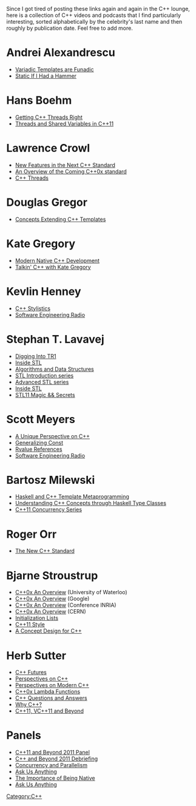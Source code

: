 [[Category:C++]]
Since I got tired of posting these links again and again in the C++ lounge, here is a collection of C++ videos and podcasts that I find particularly interesting, sorted alphabetically by the celebrity's last name and then roughly by publication date. Feel free to add more.

= Andrei Alexandrescu =
* [http://channel9.msdn.com/Events/GoingNative/GoingNative-2012/Variadic-Templates-are-Funadic Variadic Templates are Funadic]
* [http://channel9.msdn.com/Events/GoingNative/GoingNative-2012/Static-If-I-Had-a-Hammer Static If I Had a Hammer]

= Hans Boehm =
* [http://www.youtube.com/watch?v=mrvAqvtWYb4 Getting C++ Threads Right]
* [http://channel9.msdn.com/Events/GoingNative/GoingNative-2012/Threads-and-Shared-Variables-in-C-11 Threads and Shared Variables in C++11]

= Lawrence Crowl =
* [http://www.youtube.com/watch?v=ZAG5txfYnW4 New Features in the Next C++ Standard]
* [http://www.youtube.com/watch?v=JffvCivHEHU An Overview of the Coming C++0x standard]
* [http://www.youtube.com/watch?v=3JUXPaovfzw C++ Threads]

= Douglas Gregor =
* [http://www.youtube.com/watch?v=Ot4WdHAGSGo Concepts Extending C++ Templates]

= Kate Gregory =
* [http://channel9.msdn.com/Events/TechEd/NorthAmerica/2011/DEV303 Modern Native C++ Development]
* [http://channel9.msdn.com/Blogs/Charles/VC-MVP-Summit-Kate-Gregory Talkin' C++ with Kate Gregory]

= Kevlin Henney =
* [http://www.youtube.com/watch?v=zh8W4ZglOlw C++ Stylistics]
* [http://www.se-radio.net/2008/03/episode-91-kevlin-henney-on-c Software Engineering Radio]

= Stephan T. Lavavej =
* [http://channel9.msdn.com/Shows/Going+Deep/Stephan-T-Lavavej-Digging-into-C-Technical-Report-1-TR1 Digging Into TR1]
* [http://channel9.msdn.com/Shows/Going+Deep/VC-10-Stephan-T-Lavavej-and-Damien-Watkins-Inside-STL Inside STL]
* [http://channel9.msdn.com/Shows/Going+Deep/STL-Some-Underlying-Algorithms-Data-Structures-and-More-with-Stephan-T-Lavavej Algorithms and Data Structures]
* [http://channel9.msdn.com/Shows/Going+Deep/C9-Lectures-Introduction-to-STL-with-Stephan-T-Lavavej STL Introduction series]
* [http://channel9.msdn.com/Shows/Going+Deep/C9-Lectures-Stephan-T-Lavavej-Advanced-STL-1-of-n Advanced STL series]
* [http://channel9.msdn.com/Shows/Checking-In-with-Erik-Meijer/Checking-In-Stephan-T-Lavavej-Inside-STL-the-person-not-the-library Inside STL]
* [http://channel9.msdn.com/Events/GoingNative/GoingNative-2012/STL11-Magic-Secrets STL11 Magic && Secrets]

= Scott Meyers =
* [http://www.youtube.com/watch?v=Ja5zJ_eAu-w A Unique Perspective on C++]
* [http://video.google.com/videoplay?docid=-4728145737208991310 Generalizing Const]
* [http://skillsmatter.com/podcast/home/move-semanticsperfect-forwarding-and-rvalue-references Rvalue References]
* [http://www.se-radio.net/2010/04/episode-159-c-0x-with-scott-meyers Software Engineering Radio]

= Bartosz Milewski =
* [http://vimeo.com/7211030 Haskell and C++ Template Metaprogramming]
* [http://vimeo.com/17031425 Understanding C++ Concepts through Haskell Type Classes]
* [http://www.corensic.com/Learn/Resources/ConcurrencyTutorialPartOne.aspx C++11 Concurrency Series]

= Roger Orr =
* [http://video.google.com/videoplay?docid=2165553273160626549 The New C++ Standard]

= Bjarne Stroustrup =
* [http://csclub.uwaterloo.ca/media/C++0x%20-%20An%20Overview C++0x An Overview] (University of Waterloo)
* [http://video.google.com/videoplay?docid=-3478907067117491758 C++0x An Overview] (Google)
* [http://www-sop.inria.fr/geometrica/events/WG21_meeting_june_2008/ConfINRIA10juin1_stroustrup.rm C++0x An Overview] (Conference INRIA)
* [http://indico.cern.ch/conferenceDisplay.py?confId=67017 C++0x An Overview] (CERN)
* [http://www.youtube.com/watch?v=uEqknlxXJfg Initialization Lists]
* [http://channel9.msdn.com/Events/GoingNative/GoingNative-2012/Keynote-Bjarne-Stroustrup-Cpp11-Style C++11 Style]
* [http://channel9.msdn.com/Events/GoingNative/GoingNative-2012/A-Concept-Design-for-C- A Concept Design for C++]

= Herb Sutter =
* [http://video.google.com/videoplay?docid=7625918717318948700 C++ Futures]
* [http://channel9.msdn.com/Shows/Going+Deep/E2E-Herb-Sutter-and-Erik-Meijer-Perspectives-on-C Perspectives on C++]
* [http://channel9.msdn.com/Shows/Going+Deep/Conversation-with-Herb-Sutter-Perspectives-on-Modern-C0x11 Perspectives on Modern C++]
* [http://vimeo.com/23975522 C++0x Lambda Functions]
* [http://channel9.msdn.com/Shows/Going+Deep/Herb-Sutter-C-Questions-and-Answers C++ Questions and Answers]
* [http://channel9.msdn.com/posts/C-and-Beyond-2011-Herb-Sutter-Why-C Why C++?]
* [http://channel9.msdn.com/Events/GoingNative/GoingNative-2012/C-11-VC-11-and-Beyond C++11, VC++11 and Beyond]

= Panels =
* [http://channel9.msdn.com/Shows/Going+Deep/C-and-Beyond-2011-C11-Panel-Scott-Meyers-Andrei-Alexandrescu-and-Herb-Sutter C++11 and Beyond 2011 Panel]
* [http://channel9.msdn.com/posts/Scott-Meyers-Andrei-Alexandrescu-and-Herb-Sutter-C-and-Beyond C++ and Beyond 2011 Debriefing]
* [http://channel9.msdn.com/Shows/Going+Deep/CB-2011-Panel-Herb-Sutter-Andrei-Alexandrescu-and-Scott-Meyers-Concurrency-and-Parallelism Concurrency and Parallelism]
* [http://channel9.msdn.com/Shows/Going+Deep/C-and-Beyond-2011-Scott-Andrei-and-Herb-Ask-Us-Anything Ask Us Anything]
* [http://channel9.msdn.com/Events/GoingNative/GoingNative-2012/Interactive-Panel-The-Importance-of-Being-Native The Importance of Being Native]
* [http://channel9.msdn.com/Events/GoingNative/GoingNative-2012/Interactive-Panel-Ask-Us-Anything- Ask Us Anything]

